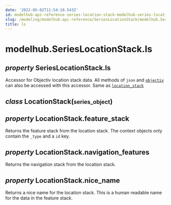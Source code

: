 ```yaml
---
date: '2022-05-02T11:54:10.543Z'
id: modelhub-api-reference-series-location-stack-modelhub-series-location-stack-ls
slug: /modeling/modelhub-api-reference/SeriesLocationStack/modelhub.SeriesLocationStack.ls/
title: ls
---
```


# modelhub.SeriesLocationStack.ls

<div class="property">

<h2 class="signature-property"><span class="type-annotation"><em>property</em></span> <span class="additional-name">SeriesLocationStack.</span><span class="name">ls</span></h2>


<div class="content">

Accessor for Objectiv location stack data. All methods of `json` and [`objectiv`](/docs/modeling/modelhub-api-reference/SeriesLocationStack/modelhub.SeriesLocationStack.objectiv/#modelhub.SeriesLocationStack.objectiv) can
also be accessed with this accessor. Same as [`location_stack`](/docs/modeling/modelhub-api-reference/SeriesLocationStack/modelhub.SeriesLocationStack.location-stack/#modelhub.SeriesLocationStack.location-stack)

<div class="class">

<h2 class="signature-class"><span class="type-annotation"><em>class</em></span> <span class="name">LocationStack(</span><small class="parameter-list"><span class="parameter" id="series_object">series_object</span></small>)</h2>


<div class="content">

<div class="property">

<h2 class="signature-property"><span class="type-annotation"><em>property</em></span> <span class="additional-name">LocationStack.</span><span class="name">feature_stack</span></h2>


<div class="content">

Returns the feature stack from the location stack. The context objects only contain the `_type`
and a `id` key.


</div>

</div>
<div class="property">

<h2 class="signature-property"><span class="type-annotation"><em>property</em></span> <span class="additional-name">LocationStack.</span><span class="name">navigation_features</span></h2>


<div class="content">

Returns the navigation stack from the location stack.


</div>

</div>
<div class="property">

<h2 class="signature-property"><span class="type-annotation"><em>property</em></span> <span class="additional-name">LocationStack.</span><span class="name">nice_name</span></h2>


<div class="content">

Returns a nice name for the location stack. This is a human readable name for the data in the
feature stack.


</div>

</div>

</div>

</div>

</div>

</div>
